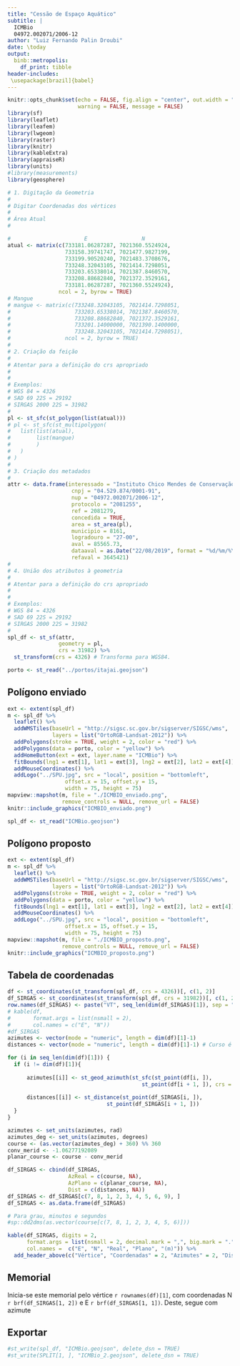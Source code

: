```yaml
---
title: "Cessão de Espaço Aquático"
subtitle: |
  ICMBio  
  04972.002071/2006-12
author: "Luiz Fernando Palin Droubi"
date: \today
output: 
  binb::metropolis:
    df_print: tibble
header-includes:
 \usepackage[brazil]{babel}
---
```


```r
knitr::opts_chunk$set(echo = FALSE, fig.align = "center", out.width = "100%", 
                      warning = FALSE, message = FALSE)
library(sf)
library(leaflet)
library(leafem)
library(lwgeom)
library(raster)
library(knitr)
library(kableExtra)
library(appraiseR)
library(units)
#library(measurements)
library(geosphere)
```

```r
# 1. Digitação da Geometria
#  
# Digitar Coordenadas dos vértices
#
# Área Atual
#             

#                       E                 N
atual <- matrix(c(733181.06287287, 7021360.5524924,
                  733158.39741747, 7021477.9827199,
                  733199.90520240, 7021483.3708676, 
                  733248.32043105, 7021414.7298051,
                  733203.65338014, 7021387.8460570,
                  733208.88682840, 7021372.3529161,
                  733181.06287287, 7021360.5524924),
                ncol = 2, byrow = TRUE)
# Mangue
# mangue <- matrix(c(733248.32043105, 7021414.7298051,
#                    733203.65338014, 7021387.8460570,
#                    733208.88682840, 7021372.3529161,
#                    733201.14000000, 7021390.1400000,
#                    733248.32043105, 7021414.7298051),
#                 ncol = 2, byrow = TRUE)
#
# 2. Criação da feição  
#
# Atentar para a definição do crs apropriado
# 
#
# Exemplos:
# WGS 84 = 4326
# SAD 69 22S = 29192
# SIRGAS 2000 22S = 31982
#
pl <- st_sfc(st_polygon(list(atual)))
# pl <- st_sfc(st_multipolygon(
#   list(list(atual), 
#        list(mangue)
#        )
#   )
# )
#
# 3. Criação dos metadados  
#
attr <- data.frame(interessado = "Instituto Chico Mendes de Conservação da Biodiversidade (ICMBio)",
                    cnpj = "04.529.874/0001-91",
                    nup = "04972.002071/2006-12",
                    protocolo = "2081255",
                    ref = 2081279,
                    concedida = TRUE,
                    area = st_area(pl),
                    municipio = 8161,
                    logradouro = "27-00",
                    aval = 85565.73,
                    dataaval = as.Date("22/08/2019", format = "%d/%m/%Y"),
                    refaval = 3645421)
#
# 4. União dos atributos à geometria
#
# Atentar para a definição do crs apropriado
# 
#
# Exemplos:
# WGS 84 = 4326
# SAD 69 22S = 29192
# SIRGAS 2000 22S = 31982
#
spl_df <- st_sf(attr,
                geometry = pl, 
                crs = 31982) %>%
  st_transform(crs = 4326) # Transforma para WGS84.

porto <- st_read("../portos/itajai.geojson")
```


## Polígono enviado

```r
ext <- extent(spl_df)
m <- spl_df %>% 
  leaflet() %>% 
  addWMSTiles(baseUrl = "http://sigsc.sc.gov.br/sigserver/SIGSC/wms", 
              layers = list("OrtoRGB-Landsat-2012")) %>%
  addPolygons(stroke = TRUE, weight = 2, color = "red") %>%
  addPolygons(data = porto, color = "yellow") %>% 
  addHomeButton(ext = ext, layer.name = "ICMBio") %>%
  fitBounds(lng1 = ext[1], lat1 = ext[3], lng2 = ext[2], lat2 = ext[4]) %>% 
  addMouseCoordinates() %>%
  addLogo("../SPU.jpg", src = "local", position = "bottomleft", 
                  offset.x = 15, offset.y = 15, 
                  width = 75, height = 75)
mapview::mapshot(m, file = "./ICMBIO_enviado.png", 
                 remove_controls = NULL, remove_url = FALSE)
knitr::include_graphics("ICMBIO_enviado.png")
```
```r
spl_df <- st_read("ICMBio.geojson")
```

## Polígono proposto

```r
ext <- extent(spl_df)
m <- spl_df %>% 
  leaflet() %>% 
  addWMSTiles(baseUrl = "http://sigsc.sc.gov.br/sigserver/SIGSC/wms", 
              layers = list("OrtoRGB-Landsat-2012")) %>%
  addPolygons(stroke = TRUE, weight = 2, color = "red") %>%
  addPolygons(data = porto, color = "yellow") %>% 
  fitBounds(lng1 = ext[1], lat1 = ext[3], lng2 = ext[2], lat2 = ext[4]) %>% 
  addMouseCoordinates() %>%
  addLogo("../SPU.jpg", src = "local", position = "bottomleft", 
                  offset.x = 15, offset.y = 15, 
                  width = 75, height = 75)
mapview::mapshot(m, file = "./ICMBIO_proposto.png", 
                 remove_controls = NULL, remove_url = FALSE)
knitr::include_graphics("ICMBIO_proposto.png")
```

## Tabela de coordenadas

```r
df <- st_coordinates(st_transform(spl_df, crs = 4326))[, c(1, 2)]
df_SIRGAS <- st_coordinates(st_transform(spl_df, crs = 31982))[, c(1, 2)]
row.names(df_SIRGAS) <- paste("VT", seq_len(dim(df_SIRGAS)[1]), sep = "")
# kable(df,
#       format.args = list(nsmall = 2),
#       col.names = c("E", "N"))
#df_SIRGAS
azimutes <- vector(mode = "numeric", length = dim(df)[1]-1)
distances <- vector(mode = "numeric", length = dim(df)[1]-1) # Curso é o azimute de 0 a 360

for (i in seq_len(dim(df)[1])) {
  if (i != dim(df)[1]){
    
      azimutes[[i]] <- st_geod_azimuth(st_sfc(st_point(df[i, ]), 
                                          st_point(df[i + 1, ]), crs = 4326))
      
      distances[[i]] <- st_distance(st_point(df_SIRGAS[i, ]),
                               st_point(df_SIRGAS[i + 1, ]))
  }
}

azimutes <- set_units(azimutes, rad)
azimutes_deg <- set_units(azimutes, degrees)
course <- (as.vector(azimutes_deg) + 360) %% 360
conv_merid <- -1.06277192089
planar_course <- course - conv_merid

df_SIRGAS <- cbind(df_SIRGAS, 
                   AzReal = c(course, NA),
                   AzPlano = c(planar_course, NA),
                   Dist = c(distances, NA))
df_SIRGAS <- df_SIRGAS[c(7, 8, 1, 2, 3, 4, 5, 6, 9), ]
df_SIRGAS <- as.data.frame(df_SIRGAS)

# Para grau, minutos e segundos
#sp::dd2dms(as.vector(course[c(7, 8, 1, 2, 3, 4, 5, 6)]))

kable(df_SIRGAS, digits = 2,
      format.args = list(nsmall = 2, decimal.mark = ",", big.mark = "."),
      col.names =  c("E", "N", "Real", "Plano", "(m)")) %>%
  add_header_above(c("Vértice", "Coordenadas" = 2, "Azimutes" = 2, "Distância"))
```

## Memorial

Inicia-se este memorial pelo vértice `r rownames(df)[1]`, com coordenadas
N `r brf(df_SIRGAS[1, 2])` e E `r brf(df_SIRGAS[1, 1])`. Deste, segue com 
azimute 


## Exportar

```r
#st_write(spl_df, "ICMBio.geojson", delete_dsn = TRUE)
#st_write(SPLIT[1, ], "ICMBio_2.geojson", delete_dsn = TRUE)
```


